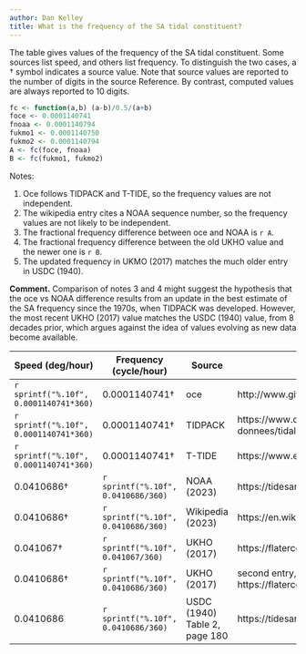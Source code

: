 ```yaml
---
author: Dan Kelley
title: What is the frequency of the SA tidal constituent?
---
```


The table gives values of the frequency of the SA tidal constituent. Some
sources list speed, and others list frequency. To distinguish the two cases, a
$\dagger$ symbol indicates a source value.  Note that source values are reported
to the number of digits in the source Reference. By contrast, computed values
are always reported to 10 digits.

```r
fc <- function(a,b) (a-b)/0.5/(a+b)
foce <- 0.0001140741
fnoaa <- 0.0001140794
fukmo1 <- 0.0001140750
fukmo2 <- 0.0001140794
A <- fc(foce, fnoaa)
B <- fc(fukmo1, fukmo2)
```

Notes:

1. Oce follows TIDPACK and T-TIDE, so the frequency values are not independent.
2. The wikipedia entry cites a NOAA sequence number, so the frequency values are not
   likely to be independent.
3. The fractional frequency difference between oce and NOAA is `r A`.
4. The fractional frequency difference between the old UKHO value and the newer one is `r B`.
5. The updated frequency in UKMO (2017) matches the much older entry in USDC (1940).

**Comment.** Comparison of notes 3 and 4 might suggest the hypothesis that the
oce vs NOAA difference results from an update in the best estimate of the SA
frequency since the 1970s, when TIDPACK was developed.  However, the most recent
UKHO (2017) value matches the USDC (1940) value, from 8 decades prior, which
argues against the idea of values evolving as new data become available.

| Speed (deg/hour)| Frequency (cycle/hour) | Source | Reference |
| ------- | --------- | ------- | ------------------------- |
|`r sprintf("%.10f", 0.0001140741*360)`|0.0001140741$\dagger$ | oce | http://www.github/com/dankelley/oce|
|`r sprintf("%.10f", 0.0001140741*360)`|0.0001140741$\dagger$ | TIDPACK | https://www.dfo-mpo.gc.ca/science/documents/data-donnees/tidal-marees/tidpack.zip|
|`r sprintf("%.10f", 0.0001140741*360)`|0.0001140741$\dagger$ | T-TIDE| https://www.eoas.ubc.ca/~rich/t_tide/t_tide_v1.2beta.zip |
|0.0410686$\dagger$|`r sprintf("%.10f", 0.0410686/360)`|NOAA (2023)|https://tidesandcurrents.noaa.gov/harcon.html?id=1612340|
|0.0410686$\dagger$|`r sprintf("%.10f", 0.0410686/360)` |Wikipedia (2023)| https://en.wikipedia.org/wiki/Theory_of_tides |
| 0.041067$\dagger$|`r sprintf("%.10f", 0.041067/360)`|UKHO (2017)|https://flaterco.com/files/xtide/Constituents-20170508.pdf|
| 0.0410686$\dagger$|`r sprintf("%.10f", 0.0410686/360)`|UKHO (2017)|second entry, an update to the above https://flaterco.com/files/xtide/Constituents-20170508.pdf|
|0.0410686|`r sprintf("%.10f", 0.0410686/360)`|USDC (1940) Table 2, page 180|https://tidesandcurrents.noaa.gov/publications/SpecialPubNo98.pdf|
